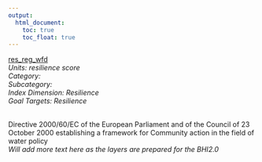 ```yaml
---
output:
  html_document:
    toc: true
    toc_float: true
---
```


[res_reg_wfd](https://github.com/OHI-Science/bhi/blob/master/baltic/layers/res_reg_wfd_bhi2015.csv)\
*Units: resilience score*\
*Category:*\
*Subcategory:*\
*Index Dimension: Resilience*\
*Goal Targets: Resilience*\
<br>

Directive 2000/60/EC of the European Parliament and of the Council of 23 October 2000 establishing a framework for Community action in the field of water policy\
*Will add more text here as the layers are prepared for the BHI2.0*



<br>

